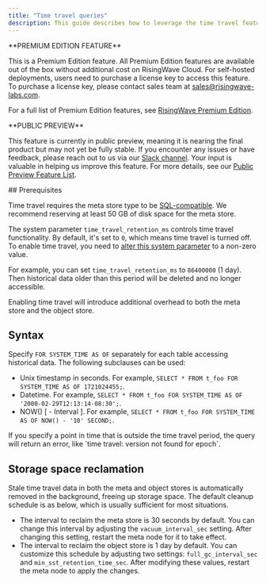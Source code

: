 ```yaml
---
title: "Time travel queries"
description: This guide describes how to leverage the time travel feature. This feature helps access historical data at a specific time.
---
```


<Tip>
**PREMIUM EDITION FEATURE**

This is a Premium Edition feature. All Premium Edition features are available out of the box without additional cost on RisingWave Cloud. For self-hosted deployments, users need to purchase a license key to access this feature. To purchase a license key, please contact sales team at [sales@risingwave-labs.com](mailto:sales@risingwave-labs.com).

For a full list of Premium Edition features, see [RisingWave Premium Edition](/get-started/rw-premium-edition-intro). 
</Tip>

<Note>
**PUBLIC PREVIEW**

This feature is currently in public preview, meaning it is nearing the final product but may not yet be fully stable. If you encounter any issues or have feedback, please reach out to us via our [Slack channel](https://www.risingwave.com/slack). Your input is valuable in helping us improve this feature. For more details, see our [Public Preview Feature List](/changelog/product-lifecycle#features-in-the-public-preview-stage).

</Note>
## Prerequisites

Time travel requires the meta store type to be [SQL-compatible](/deploy/risingwave-docker-compose#customize-meta-store). We recommend reserving at least 50 GB of disk space for the meta store.

The system parameter `time_travel_retention_ms` controls time travel functionality. By default, it's set to `0`, which means time travel is turned off. To enable time travel, you need to [alter this system parameter](/operate/view-configure-system-parameters#how-to-configure-system-parameters) to a non-zero value.

For example, you can set `time_travel_retention_ms` to `86400000` (1 day). Then historical data older than this period will be deleted and no longer accessible.

<Note>
Enabling time travel will introduce additional overhead to both the meta store and the object store.
</Note>

## Syntax

Specify `FOR SYSTEM_TIME AS OF` separately for each table accessing historical data. The following subclauses can be used:

* Unix timestamp in seconds. For example, `SELECT * FROM t_foo FOR SYSTEM_TIME AS OF 1721024455;`.
* Datetime. For example, `SELECT * FROM t_foo FOR SYSTEM_TIME AS OF '2000-02-29T12:13:14-08:30';`.
* NOW() \[ - Interval \]. For example, `SELECT * FROM t_foo FOR SYSTEM_TIME AS OF NOW() - '10' SECOND;`.

<Note>
If you specify a point in time that is outside the time travel period, the query will return an error, like `time travel: version not found for epoch`.
</Note>

## Storage space reclamation

Stale time travel data in both the meta and object stores is automatically removed in the background, freeing up storage space. The default cleanup schedule is as below, which is usually sufficient for most situations.

* The interval to reclaim the meta store is 30 seconds by default. You can change this interval by adjusting the `vacuum_interval_sec` setting. After changing this setting, restart the meta node for it to take effect.
* The interval to reclaim the object store is 1 day by default. You can customize this schedule by adjusting two settings: `full_gc_interval_sec` and `min_sst_retention_time_sec`. After modifying these values, restart the meta node to apply the changes.

